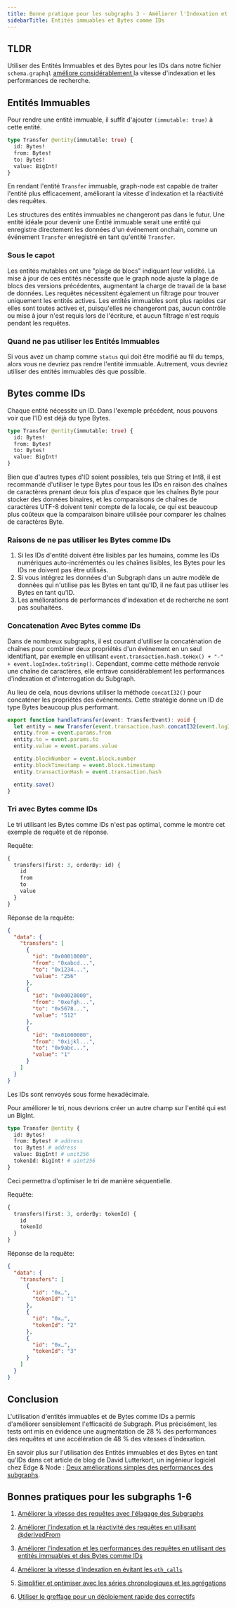 ```yaml
---
title: Bonne pratique pour les subgraphs 3 - Améliorer l'Indexation et les Performances de Recherche en Utilisant des Entités Immuables et des Bytes comme IDs
sidebarTitle: Entités immuables et Bytes comme IDs
---
```


## TLDR

Utiliser des Entités Immuables et des Bytes pour les IDs dans notre fichier `schema.graphql` [améliore considérablement ](https://thegraph.com/blog/two-simple-subgraph-performance-improvements/) la vitesse d'indexation et les performances de recherche.

## Entités Immuables

Pour rendre une entité immuable, il suffit d'ajouter `(immutable: true)` à cette entité.

```graphql
type Transfer @entity(immutable: true) {
  id: Bytes!
  from: Bytes!
  to: Bytes!
  value: BigInt!
}
```

En rendant l'entité `Transfer` immuable, graph-node est capable de traiter l'entité plus efficacement, améliorant la vitesse d'indexation et la réactivité des requêtes.

Les structures des entités immuables ne changeront pas dans le futur. Une entité idéale pour devenir une Entité immuable serait une entité qui enregistre directement les données d'un événement onchain, comme un événement `Transfer` enregistré en tant qu'entité `Transfer`.

### Sous le capot

Les entités mutables ont une "plage de blocs" indiquant leur validité. La mise à jour de ces entités nécessite que le graph node ajuste la plage de blocs des versions précédentes, augmentant la charge de travail de la base de données. Les requêtes nécessitent également un filtrage pour trouver uniquement les entités actives. Les entités immuables sont plus rapides car elles sont toutes actives et, puisqu'elles ne changeront pas, aucun contrôle ou mise à jour n'est requis lors de l'écriture, et aucun filtrage n'est requis pendant les requêtes.

### Quand ne pas utiliser les Entités Immuables

Si vous avez un champ comme `status` qui doit être modifié au fil du temps, alors vous ne devriez pas rendre l'entité immuable. Autrement, vous devriez utiliser des entités immuables dès que possible.

## Bytes comme IDs

Chaque entité nécessite un ID. Dans l'exemple précédent, nous pouvons voir que l'ID est déjà du type Bytes.

```graphql
type Transfer @entity(immutable: true) {
  id: Bytes!
  from: Bytes!
  to: Bytes!
  value: BigInt!
}
```

Bien que d'autres types d'ID soient possibles, tels que String et Int8, il est recommandé d'utiliser le type Bytes pour tous les IDs en raison des chaînes de caractères prenant deux fois plus d'espace que les chaînes Byte pour stocker des données binaires, et les comparaisons de chaînes de caractères UTF-8 doivent tenir compte de la locale, ce qui est beaucoup plus coûteux que la comparaison binaire utilisée pour comparer les chaînes de caractères Byte.

### Raisons de ne pas utiliser les Bytes comme IDs

1. Si les IDs d'entité doivent être lisibles par les humains, comme les IDs numériques auto-incrémentés ou les chaînes lisibles, les Bytes pour les IDs ne doivent pas être utilisés.
2. Si vous intégrez les données d'un Subgraph dans un autre modèle de données qui n'utilise pas les Bytes en tant qu'ID, il ne faut pas utiliser les Bytes en tant qu'ID.
3. Les améliorations de performances d'indexation et de recherche ne sont pas souhaitées.

### Concatenation Avec Bytes comme IDs

Dans de nombreux subgraphs, il est courant d'utiliser la concaténation de chaînes pour combiner deux propriétés d'un événement en un seul identifiant, par exemple en utilisant `event.transaction.hash.toHex() + "-" + event.logIndex.toString()`. Cependant, comme cette méthode renvoie une chaîne de caractères, elle entrave considérablement les performances d'indexation et d'interrogation du Subgraph.

Au lieu de cela, nous devrions utiliser la méthode `concatI32()` pour concaténer les propriétés des événements. Cette stratégie donne un ID de type Bytes beaucoup plus performant.

```typescript
export function handleTransfer(event: TransferEvent): void {
  let entity = new Transfer(event.transaction.hash.concatI32(event.logIndex.toI32()))
  entity.from = event.params.from
  entity.to = event.params.to
  entity.value = event.params.value

  entity.blockNumber = event.block.number
  entity.blockTimestamp = event.block.timestamp
  entity.transactionHash = event.transaction.hash

  entity.save()
}
```

### Tri avec Bytes comme IDs

Le tri utilisant les Bytes comme IDs n'est pas optimal, comme le montre cet exemple de requête et de réponse.

Requête:

```graphql
{
  transfers(first: 3, orderBy: id) {
    id
    from
    to
    value
  }
}
```

Réponse de la requête:

```json
{
  "data": {
    "transfers": [
      {
        "id": "0x00010000",
        "from": "0xabcd...",
        "to": "0x1234...",
        "value": "256"
      },
      {
        "id": "0x00020000",
        "from": "0xefgh...",
        "to": "0x5678...",
        "value": "512"
      },
      {
        "id": "0x01000000",
        "from": "0xijkl...",
        "to": "0x9abc...",
        "value": "1"
      }
    ]
  }
}
```

Les IDs sont renvoyés sous forme hexadécimale.

Pour améliorer le tri, nous devrions créer un autre champ sur l'entité qui est un BigInt.

```graphql
type Transfer @entity {
  id: Bytes!
  from: Bytes! # address
  to: Bytes! # address
  value: BigInt! # unit256
  tokenId: BigInt! # uint256
}
```

Ceci permettra d'optimiser le tri de manière séquentielle.

Requête:

```graphql
{
  transfers(first: 3, orderBy: tokenId) {
    id
    tokenId
  }
}
```

Réponse de la requête:

```json
{
  "data": {
    "transfers": [
      {
        "id": "0x…",
        "tokenId": "1"
      },
      {
        "id": "0x…",
        "tokenId": "2"
      },
      {
        "id": "0x…",
        "tokenId": "3"
      }
    ]
  }
}
```

## Conclusion

L'utilisation d'entités immuables et de Bytes comme IDs a permis d'améliorer sensiblement l'efficacité de Subgraph. Plus précisément, les tests ont mis en évidence une augmentation de 28 % des performances des requêtes et une accélération de 48 % des vitesses d'indexation.

En savoir plus sur l'utilisation des Entités immuables et des Bytes en tant qu'IDs dans cet article de blog de David Lutterkort, un ingénieur logiciel chez Edge & Node : [Deux améliorations simples des performances des subgraphs](https://thegraph.com/blog/two-simple-subgraph-performance-improvements/).

## Bonnes pratiques pour les subgraphs 1-6

1. [Améliorer la vitesse des requêtes avec l'élagage des Subgraphs](/subgraphs/best-practices/pruning/)

2. [Améliorer l'indexation et la réactivité des requêtes en utilisant @derivedFrom](/subgraphs/best-practices/derivedfrom/)

3. [Améliorer l'indexation et les performances des requêtes en utilisant des entités immuables et des Bytes comme IDs](/subgraphs/best-practices/immutable-entities-bytes-as-ids/)

4. [Améliorer la vitesse d'indexation en évitant les `eth_calls`](/subgraphs/best-practices/avoid-eth-calls/)

5. [Simplifier et optimiser avec les séries chronologiques et les agrégations](/subgraphs/best-practices/timeseries/)

6. [Utiliser le greffage pour un déploiement rapide des correctifs](/subgraphs/best-practices/grafting-hotfix/)
